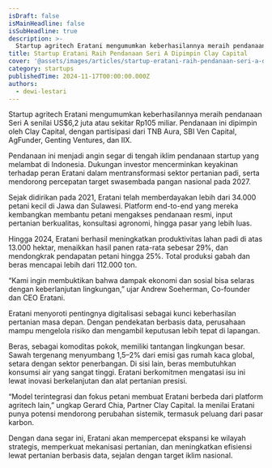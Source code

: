```yaml
---
isDraft: false
isMainHeadline: false
isSubHeadline: true
description: >-
  Startup agritech Eratani mengumumkan keberhasilannya meraih pendanaan Seri A senilai US$6,2 juta atau sekitar Rp105 miliar.
title: Startup Eratani Raih Pendanaan Seri A Dipimpin Clay Capital
cover: '@assets/images/articles/startup-eratani-raih-pendanaan-seri-a-dipimpin-clay-capital/cover.avif'
category: startups
publishedTime: 2024-11-17T00:00:00.000Z
authors:
  - dewi-lestari
---
```

Startup agritech Eratani mengumumkan keberhasilannya meraih pendanaan Seri A senilai US$6,2 juta atau sekitar Rp105 miliar. Pendanaan ini dipimpin oleh Clay Capital, dengan partisipasi dari TNB Aura, SBI Ven Capital, AgFunder, Genting Ventures, dan IIX.


Pendanaan ini menjadi angin segar di tengah iklim pendanaan startup yang melambat di Indonesia. Dukungan investor mencerminkan keyakinan terhadap peran Eratani dalam mentransformasi sektor pertanian padi, serta mendorong percepatan target swasembada pangan nasional pada 2027.


Sejak didirikan pada 2021, Eratani telah memberdayakan lebih dari 34.000 petani kecil di Jawa dan Sulawesi. Platform end-to-end yang mereka kembangkan membantu petani mengakses pendanaan resmi, input pertanian berkualitas, konsultasi agronomi, hingga pasar yang lebih luas.


Hingga 2024, Eratani berhasil meningkatkan produktivitas lahan padi di atas 13.000 hektar, menaikkan hasil panen rata-rata sebesar 29%, dan mendongkrak pendapatan petani hingga 25%. Total produksi gabah dan beras mencapai lebih dari 112.000 ton.


“Kami ingin membuktikan bahwa dampak ekonomi dan sosial bisa selaras dengan keberlanjutan lingkungan,” ujar Andrew Soeherman, Co-founder dan CEO Eratani.


Eratani menyoroti pentingnya digitalisasi sebagai kunci keberhasilan pertanian masa depan. Dengan pendekatan berbasis data, perusahaan mampu mengelola risiko dan mengambil keputusan lebih tepat di lapangan.


Beras, sebagai komoditas pokok, memiliki tantangan lingkungan besar. Sawah tergenang menyumbang 1,5–2% dari emisi gas rumah kaca global, setara dengan sektor penerbangan. Di sisi lain, beras membutuhkan konsumsi air yang sangat tinggi. Eratani berkomitmen mengatasi isu ini lewat inovasi berkelanjutan dan alat pertanian presisi.


“Model terintegrasi dan fokus petani membuat Eratani berbeda dari platform agritech lain,” ungkap Gerard Chia, Partner Clay Capital. Ia menilai Eratani punya potensi mendorong perubahan sistemik, termasuk peluang dari pasar karbon.


Dengan dana segar ini, Eratani akan mempercepat ekspansi ke wilayah strategis, memperkuat mekanisasi pertanian, dan meningkatkan efisiensi lewat pertanian berbasis data, sejalan dengan target iklim nasional.
